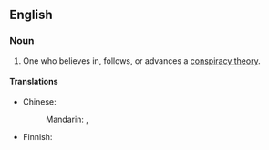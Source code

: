 ==English==

===Noun===
{{en-noun|sg=[[conspiracy]] [[theorist]]}}

# One who believes in, follows, or advances a [[conspiracy theory]].

====Translations====
{{trans-top|one who believes in a conspiracy theory}}
* Chinese:
*: Mandarin: {{t|zh|陰謀論者|sc=Hani}}, {{t|zh|阴谋论者|tr=yīnmóulùnzhě|sc=Hani}}
{{trans-mid}}
* Finnish: {{t|fi|salaliittoteoreetikko}}
{{trans-bottom}}